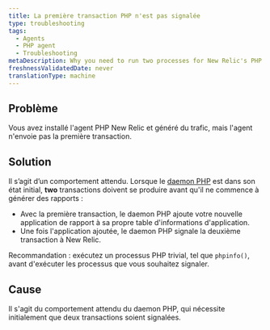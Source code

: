 ```yaml
---
title: La première transaction PHP n'est pas signalée
type: troubleshooting
tags:
  - Agents
  - PHP agent
  - Troubleshooting
metaDescription: Why you need to run two processes for New Relic's PHP agent to start reporting after initial installation.
freshnessValidatedDate: never
translationType: machine
---
```


## Problème

Vous avez installé l&apos;agent PHP New Relic et généré du trafic, mais l&apos;agent n&apos;envoie pas la première transaction.

## Solution

Il s’agit d’un comportement attendu. Lorsque le [daemon PHP](/docs/agents/php-agent/getting-started/new-relic-daemon-processes) est dans son état initial, <DNT>**two**</DNT> transactions doivent se produire avant qu&apos;il ne commence à générer des rapports :

* Avec la première transaction, le daemon PHP ajoute votre nouvelle application de rapport à sa propre table d&apos;informations d&apos;application.
* Une fois l&apos;application ajoutée, le daemon PHP signale la deuxième transaction à New Relic.

Recommandation : exécutez un processus PHP trivial, tel que `phpinfo()`, avant d&apos;exécuter les processus que vous souhaitez signaler.

## Cause

Il s&apos;agit du comportement attendu du daemon PHP, qui nécessite initialement que deux transactions soient signalées.